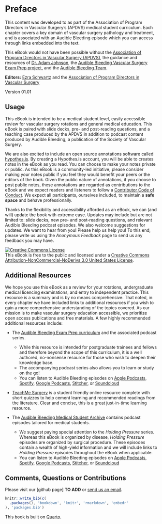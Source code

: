 # Preface {.unnumbered}

This content was developed to as part of the Association of Program Directors in Vascular Surgery's (APDVS) medical student curriculum. Each chapter covers a key domain of vascular surgery pathology and treatment, and is associated with an Audible Bleeding episode which you can access through links embedded into the text.

This eBook would not have been possible without the [Association of Program Directors in Vascular Surgery (APDVS)](https://vascular.org/apdvs), the guidance and resources of [Dr. Adam Johnson](https://twitter.com/Adam_mdmph), the [Audible Bleeding Vascular Surgery Exam Prep project](https://adam-mdmph.quarto.pub/vascular-surgery-exam-prep/), and the [Audible Bleeding Team](https://www.audiblebleeding.com/about-1/).

**Editors:** [Ezra Schwartz](https://twitter.com/EzraSchwartz10) and the [Association of Program Directors in Vascular Surgery](https://vascular.org/apdvs)

Version 01.01

## Usage

This eBook is intended to be a medical student level, easily accessible review for vascular surgery rotations and general medical education. This eBook is paired with slide decks, pre- and post-reading questions, and a teaching case produced by the APDVS in addition to podcast content produced by Audible Bleeding, a publication of the Society of Vascular Surgery.

We are also excited to include an open source annotations software called [hypothes.is](https://web.hypothes.is). By creating a Hypothes.is account, you will be able to creates notes in the eBook as you read. You can choose to make your notes private or public. As this eBook is a community-led initiative, please consider making your notes public if you feel they would benefit your peers or the editors of the book. Given the public nature of annotations, if you choose to post public notes, these annotations are regarded as contributions to the eBook and we expect readers and listeners to follow a [Contributor Code of Conduct](https://www.contributor-covenant.org/version/2/0/code_of_conduct/). We expect all participants, ourselves included, to maintain a **safe space** and behave professionally.

Thanks to the flexibility and accessibility afforded as an eBook, we can (and will) update the book with extreme ease. Updates may include but are not limited to: slide decks, new pre- and post-reading questions, and relevant Audible Bleeding podcast episodes. We also welcome suggestions for updates. We want to hear from you! Please help us help you! To this end, please write us using the *Anonymous Feedback* page to send us any feedback you may have.

<a rel="license" href="http://creativecommons.org/licenses/by-nc-nd/3.0/us/"><img src="https://i.creativecommons.org/l/by-nc-nd/3.0/us/88x31.png" alt="Creative Commons License" style="border-width:0"/></a><br />This eBook is free to the public and licensed under a <a rel="license" href="http://creativecommons.org/licenses/by-nc-nd/3.0/us/">Creative Commons Attribution-NonCommercial-NoDerivs 3.0 United States License</a>.

## Additional Resources

We hope you use this eBook as a review for your rotations, undergraduate medical licencing examinations, and entry to independent practice. This resource is a summary and is by no means comprehensive. That noted, in every chapter we have included links to additional resources if you wish to gain a more comprehensive understanding of the topics covered. As our mission is to make vascular surgery education accessible, we prioritize open access publications and free materials. A few highly recommended additional resources include:

-   The [Audible Bleeding Exam Prep curriculum](https://adam-mdmph.quarto.pub/vascular-surgery-exam-prep/) and the associated podcast series.

    -   While this resource is intended for postgraduate trainees and fellows and therefore beyond the scope of this curriculum, it is a well authored, no-nonsense resource for those who wish to deepen their knowledge base.
    -   The accompanying podcast series also allows you to learn or study on the go!
    -   You can listen to Audible Bleeding episodes on [Apple Podcasts](https://podcasts.apple.com/us/podcast/audible-bleeding/id1440614377), [Spotify](https://open.spotify.com/show/5EPvNmAGD38OCNB68rXBaJ), [Google Podcasts](https://podcasts.google.com/search/audible%20bleeding), [Stitcher](https://www.stitcher.com/show/audible-bleeding), or [Soundcloud](https://soundcloud.com/user-868527834)

-   [TeachMe Surgery](https://teachmesurgery.com/vascular/) is a student friendly online resource complete with short quizzes to help cement learning and recommended readings from the literature. Clear and concise, this is a great just-in-time learning resource.

-   The [Audible Bleeding Medical Student Archive](https://www.audiblebleeding.com/episodes-1/?tag=Medical+Student) contains podcast episodes tailored for medical students.

    -   We suggest paying special attention to the *Holding Pressure* series. Whereas this eBook is organized by disease, *Holding Pressure* episodes are organized by surgical procedure. These episodes contain a wealth of high-yield information and we will include links to *Holding Pressure* episodes throughout the eBook when applicable.
    -   You can listen to Audible Bleeding episodes on [Apple Podcasts](https://podcasts.apple.com/us/podcast/audible-bleeding/id1440614377), [Spotify](https://open.spotify.com/show/5EPvNmAGD38OCNB68rXBaJ), [Google Podcasts](https://podcasts.google.com/search/audible%20bleeding), [Stitcher](https://www.stitcher.com/show/audible-bleeding), or [Soundcloud](https://soundcloud.com/user-868527834)

## Comments, Questions or Contributions

Please visit our [github page] **TO ADD** or [send us an email](mailto:audiblebleeding@vascularsociety.org).

```r
knitr::write_bib(c(
  .packages(), 'bookdown', 'knitr', 'rmarkdown', 'embedr'
), 'packages.bib')
```

This book is built on [Quarto](https://quarto.org).
